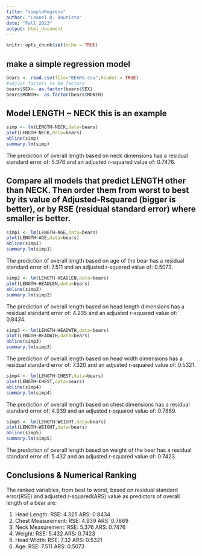 ```yaml
---
title: "simpleRegress"
author: "Leonel D. Bautista"
date: "Fall 2023"
output: html_document
---
```


```r
knitr::opts_chunk$set(echo = TRUE)
```

## make a simple regression model

```r
bears <- read.csv(file="BEARS.csv",header = TRUE)
#adjust factors to be factors
bears$SEX<- as.factor(bears$SEX)
bears$MONTH<- as.factor(bears$MONTH)
```

## Model LENGTH ~ NECK  this is an example  

```r
simp <- lm(LENGTH~NECK,data=bears)
plot(LENGTH~NECK,data=bears)
abline(simp)
summary.lm(simp)
```

The prediction of overall length based on neck dimensions has a residual standard error of: 5.376 and an adjusted r-squared value of: 0.7476.   

## Compare all models that predict LENGTH other than NECK. Then order them from worst to best by its value of Adjusted-Rsquared (bigger is better), or by RSE (residual standard error) where smaller is better. 

```r
simp1 <- lm(LENGTH~AGE,data=bears)
plot(LENGTH~AGE,data=bears)
abline(simp1)
summary.lm(simp1)
```  

The prediction of overall length based on age of the bear has a residual standard error of: 7.511 and an adjusted r-squared value of: 0.5073.   

```r
simp2 <- lm(LENGTH~HEADLEN,data=bears)
plot(LENGTH~HEADLEN,data=bears)
abline(simp2)
summary.lm(simp2)
```   

The prediction of overall length based on head length dimensions has a residual standard error of: 4.235 and an adjusted r-squared value of: 0.8434.   

```r
simp3 <- lm(LENGTH~HEADWTH,data=bears)
plot(LENGTH~HEADWTH,data=bears)
abline(simp3)
summary.lm(simp3)
```   

The prediction of overall length based on head width dimensions has a residual standard error of: 7.320 and an adjusted r-squared value of: 0.5321.   

```r
simp4 <- lm(LENGTH~CHEST,data=bears)
plot(LENGTH~CHEST,data=bears)
abline(simp4)
summary.lm(simp4)
```  

The prediction of overall length based on chest dimensions has a residual standard error of: 4.939 and an adjusted r-squared value of: 0.7869.   

```r
simp5 <- lm(LENGTH~WEIGHT,data=bears)
plot(LENGTH~WEIGHT,data=bears)
abline(simp5)
summary.lm(simp5)
```

The prediction of overall length based on weight of the bear has a residual standard error of: 5.432 and an adjusted r-squared value of: 0.7423.   

## Conclusions & Numerical Ranking   

The ranked variables, from best to worst, based on residual standard error(RSE) and adjusted r-squared(ARS) value as predictors of overall length of a bear are:   
  
  1. Head Length: RSE: 4.325 ARS: 0.8434   
  2. Chest Measurement: RSE: 4.939 ARS: 0.7869   
  3. Neck Measurement: RSE: 5.376 ARS: 0.7476   
  4. Weight: RSE: 5.432 ARS: 0.7423   
  5. Head Width: RSE: 7.32 ARS: 0.5321   
  6. Age: RSE: 7.511 ARS: 0.5073   
